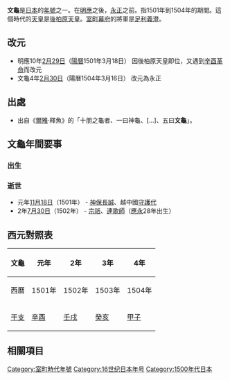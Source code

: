 {{japanese|japanese=文亀|kana=ぶんき|romaji=Bunki}}

'''文龜'''是[[日本|日本]]的[[年號|年號]]之一。在[[明應_(日本)|明應]]之後，[[永正|永正]]之前。指1501年到1504年的期間。這個時代的[[天皇|天皇]]是[[後柏原天皇|後柏原天皇]]。[[室町幕府|室町幕府]]的將軍是[[足利義澄|足利義澄]]。

== 改元 ==
*明應10年[[2月29日_(陰曆)|2月29日]]（[[陽曆|陽曆]]1501年3月18日） 因後柏原天皇即位，又遇到[[辛酉革命|辛酉革命]]而改元
*文龜4年[[2月30日_(陰曆)|2月30日]]（陽曆1504年3月16日） 改元為永正

== 出處 ==
*出自《[[爾雅|爾雅]]·釋魚》的「十朋之龜者、一曰神龜、[...]、五曰'''文龜'''」。

== 文龜年間要事 ==

=== 出生 ===

=== 逝世 ===
*元年[[11月18日_(陰曆)|11月18日]]（1501年） - [[神保長誠|神保長誠]]、越中國[[守護代|守護代]]
* 2年[[7月30日_(陰曆)|7月30日]]（1502年） - [[宗祇|宗祇]]、[[連歌師|連歌師]]（[[應永|應永]]28年出生）

== 西元對照表 ==
{| class="wikitable" cellspacing=0 style="text-align:center"
|- style="background-color:#CCCCCC"
!文龜!!元年!!2年!!3年!!4年
|-
|西曆||1501年||1502年||1503年||1504年
|-
|[[干支|干支]]||[[辛酉|辛酉]]||[[壬戌|壬戌]]||[[癸亥|癸亥]]||[[甲子|甲子]]
|}

== 相關項目 ==
{{年號|[[明應_(日本)|明應]]|日本年號|[[永正|永正]]}}
{{室町時代年號}}
{{DEFAULTSORT:Bunki}}

[[Category:室町時代年號|Category:室町時代年號]]
[[Category:16世纪日本年号|Category:16世纪日本年号]]
[[Category:1500年代日本|Category:1500年代日本]]